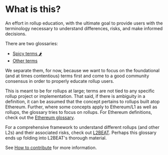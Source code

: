 # What is this?

An effort in rollup education, with the ultimate goal to provide users with the terminology necessary to understand differences, risks, and make informed decisions. 

There are two glossaries:
- [Spicy terms 🌶️](/spicy-terms)
- [Other terms](/other-terms)

We separate them, for now, because we want to focus on the foundational (and at times contentious) terms first and come to a good community consensus in order to properly educate rollup users.

This is meant to be for rollups at large; terms are not tied to any specific rollup project or implementation. That said, if there is ambiguity in a definition, it can be assumed that the concept pertains to rollups built atop Ethereum. Further, where some concepts apply to Ethereum/L1 as well as rollups, the glossary tries to focus on rollups. For Ethereum definitions, check out the [Ethereum glossary](https://ethereum.org/en/glossary/).

For a comprehensive framework to understand different rollups (and other L2s) and their associated risks, check out [L2BEAT](https://l2beat.com/scaling/risk). Perhaps this glossary ends up folding into L2BEAT's thorough material. 

See [How to contribute](/how-to-contribute) for more information.
